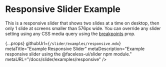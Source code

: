 
# Responsive Slider Example

This is a responsive slider that shows two slides at a time on desktop, then only 1 slide at screens smaller than 576px wide. You can override any slider setting using any CSS media query using the [breakpoints](/docs/slider/api#breakpoints) prop.

<ResponsiveSliderExample />

  {...props}
  githubUrl={`/slider/examples/responsive.mdx`}
  metaTitle="Example Responsive Slider"
  metaDescription="Example responsive slider using the @faceless-ui/slider npm module."
  metaURL="/docs/slider/examples/responsive"
/>

